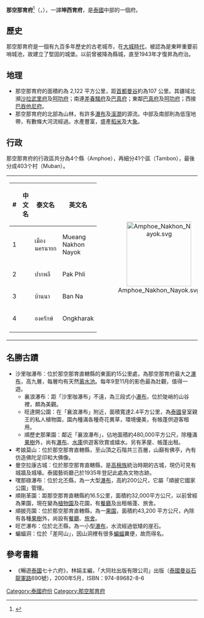 {{Infobox settlement
| name                    = 那空那育府
| native_name             = นครนายก
| native_name_lang        = th
| settlement_type         = [[泰国行政区划|府]]
| nickname                = 
| motto                   = 
| image_flag              = 
| image_seal              = Seal Nakhon Nayok.png
| image_map               = Thailand Nakhon Nayok locator map.svg
| mapsize                 = frameless
| map_alt                 = 
| map_caption             = 那空那育府在泰國的位置
| coordinates             = 
| coordinates_footnotes   = 
| subdivision_type        = 國家
| subdivision_name        = {{flag|Thailand}}
| seat_type               = 首府
| seat                    = [[那空那育|那空那育]]
| leader_party            = 
| leader_title            = 府尹
| leader_name             = Pradit Yamanan (since October 2016)
| area_footnotes          = 
| area_total_km2          = 2,122
| area_rank               = 66
| elevation_footnotes     = 
| elevation_m             = 
| population_footnotes    = 
| population_total        = 260,093
| population_as_of        = 2018
| population_rank         = 70
| population_density_km2  = auto
| population_density_rank = 41
| population_demonym      = 
| population_note         = 
| timezone1               = 
| utc_offset1             = +7
| iso_code                = [[ISO_3166-2:TH|TH-26]]
| website                 = 
| footnotes               = 
}}
'''那空那育府'''<ref name="zhou">{{cite book|title=[[世界地名翻译大辞典|世界地名翻译大辞典]]|author=周定国|publisher=中国对外翻译出版公司|year=2008|isbn=978-7-5001-0753-8|page=1234}}</ref>（{{thai|t=จังหวัดนครนายก|r=Changwat Nakhon Nayok}}，{{IPA-th|t͡ɕāŋ.wàt ná(ʔ).kʰɔ̄ːn nāː.jók}}），一譯'''坤西育府'''，是[[泰國|泰國]]中部的一個府。

==歷史==
那空那育府是一個有九百多年歷史的古老城市，在[[大城時代|大城時代]]，被認為是東畔重要前哨城池，故建立了堅固的城堡。以前曾被降為縣城，直至1943年才復昇為府治。

==地理==
* 那空那育府的面積約為 2,122 平方公里，距[[首都|首都]][[曼谷|曼谷]]約為107 公里。其疆域北瀕[[沙拉武里府|沙拉武里府]]及[[呵叻府|呵叻府]]；南連[[差春騷府|差春騷府]]及[[巴真府|巴真府]]；東鄰[[巴真府|巴真府]]及[[呵叻府|呵叻府]]；西接[[巴吞他尼府|巴吞他尼府]]。
* 那空那育府的北部為山林，有許多[[瀑布|瀑布]]及[[溪澗|溪澗]]的源流。中部及南部則為低窪地帶，有數條大河流經過。水產豐富，盛產[[稻米|稻米]]及大[[象|象]]。

==行政==
那空那育府的行政區共分為4个縣（Amphoe），再細分41个區（Tambon），最後分成403个村（Muban）。

{| style="background:none;" cellspacing="2"
|
{| class="sortable wikitable" style="text-align:left; font-size:100%;"
|- style="font-size:100%; text-align:right;"
! #
! 中文名
! 泰文名
! 英文名
|-
|1
|{{link-en|那空那育府治县|Mueang Nakhon Nayok District}}
|เมืองนครนายก
|Mueang Nakhon Nayok
|-
|2
|{{link-en|北丕县|Pak Phli District}}
|ปากพลี
|Pak Phli
|-
|3
|{{link-en|班纳县|Ban Na District}}
|บ้านนา
|Ban Na
|-
|4
|{{link-en|翁卡叻县|Ongkharak District}}
|องครักษ์
|Ongkharak
|-
|}
!<center>[[File:Amphoe_Nakhon_Nayok.svg|170px]]

|}

==名勝古蹟==
* 沙里咖瀑布：位於那空那育直轄縣的東面約15公里處，為那空那育府最大之[[瀑布|瀑布]]，高九層，每層均有天然[[蓄水池|蓄水池]]。每年9至11月的影色最為壯觀，值得一遊。
** 襄浪瀑布：距「沙里咖瀑布」不遠，為三段式小[[瀑布|瀑布]]，位於陡峭的山谷裡，頗為美觀。
** 旺達開公園：在「襄浪瀑布」附近，面積寬達2.4平方公里，為[[泰國|泰國]]皇室親王的私人植物園，園內種滿各種奇花異草，環境優美，有帳蓬供遊客租用。
** 順歷史那果園：鄰近「襄浪瀑布」，佔地面積約480,000平方公尺，除種滿[[果樹|果樹]]外，尚有[[瀑布|瀑布]]、[[水庫|水庫]]供遊客欣賞或嬉水。另有茅屋、帳蓬出租。
* 考娘莫山：位於那空那育直轄縣，至山頂之石階共三百層，山巔有佛亭，內有仿造佛陀足印和大佛像。
* 曼空拉康古城：位於那空那育直轄縣，是[[高棉族|高棉族]]統治時期的古城，現仍可見有城牆及城壕。泰國藝術廳己於1935年登記此處為文物古跡。
* 嘿那碌瀑布：位於北丕縣，為一大型[[瀑布|瀑布]]，高約200公尺，它屬「順披它國家公園」管理。
* 順剛革園：距那空那育直轄縣約16.5公里，面積約32,000平方公尺，以前曾經為果園，現在變為[[植物園|植物園]]及花園，有[[餐廳|餐廳]]及出租帳蓬、旅舍。
* 順披亮園：位於那空那育直轄縣，為一[[果園|果園]]，面積約43,200 平方公尺，內除有各種[[果樹|果樹]]外，尚設有[[餐廳|餐廳]]、[[旅舍|旅舍]]。
* 旺芒瀑布：位於北丕縣，為一小型[[瀑布|瀑布]]，水流經過低矮的崖石。
* 蝙蝠洞：位於「差阿山」，因山洞裡有很多[[蝙蝠|蝙蝠]]糞便，故而得名。

==參考書籍==
{{reflist}}
* 《暢遊[[泰國|泰國]]七十六府》，林娟主編，「大同社出版有限公司」出版（[[泰國|泰國]][[曼谷|曼谷]][[石龍軍路|石龍軍路]]690號），2000年5月，ISBN：974-89682-8-6

{{Thailand}}
{{那空那育府}}
{{Authority control}}
[[Category:泰國府份|Category:泰國府份]]
[[Category:那空那育府|Category:那空那育府]]